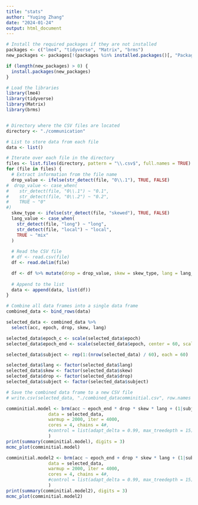 ```yaml
---
title: "stats"
author: "Yuqing Zhang"
date: "2024-01-24"
output: html_document
---
```


```r

# Install the required packages if they are not installed
packages <- c("lme4", "tidyverse", "Matrix", "brms")
new_packages <- packages[!(packages %in% installed.packages()[, "Package"])]

if (length(new_packages) > 0) {
  install.packages(new_packages)
}

# Load the libraries
library(lme4)
library(tidyverse)
library(Matrix)
library(brms)


# Directory where the CSV files are located
directory <- "./communication"

# List to store data from each file
data <- list()

# Iterate over each file in the directory
files <- list.files(directory, pattern = "\\.csv$", full.names = TRUE)
for (file in files) {
  # Extract information from the file name
  drop_value <- ifelse(str_detect(file, "0\\.1"), TRUE, FALSE)
#  drop_value <- case_when(
#    str_detect(file, "0\\.1") ~ "0.1",
#    str_detect(file, "0\\.2") ~ "0.2",
#    TRUE ~ "0"
#)
  skew_type <- ifelse(str_detect(file, "skewed"), TRUE, FALSE)
  lang_value <- case_when(
    str_detect(file, "long") ~ "long",
    str_detect(file, "local") ~ "local",
    TRUE ~ "mix"
  )
  
  # Read the CSV file
  # df <- read.csv(file)
  df <- read.delim(file)

  df <- df %>% mutate(drop = drop_value, skew = skew_type, lang = lang_value)
  
  # Append to the list
  data <- append(data, list(df))
}

# Combine all data frames into a single data frame
combined_data <- bind_rows(data)

selected_data <- combined_data %>%
  select(acc, epoch, drop, skew, lang)

selected_data$epoch_c <- scale(selected_data$epoch)
selected_data$epoch_end <- scale(selected_data$epoch, center = 60, scale = 60)

selected_data$subject <- rep(1:(nrow(selected_data) / 60), each = 60)

selected_data$lang <- factor(selected_data$lang)
selected_data$skew <- factor(selected_data$skew)
selected_data$drop <- factor(selected_data$drop)
selected_data$subject <- factor(selected_data$subject)

# Save the combined data frame to a new CSV file
# write.csv(selected_data, "./combined_datacomminitial.csv", row.names = FALSE)
```




```r
comminitial.model <- brm(acc ~ epoch_end * drop * skew * lang + (1|subject),
                data = selected_data,
                warmup = 2000, iter = 4000,
                cores = 4, chains = 4#,
                #control = list(adapt_delta = 0.99, max_treedepth = 15)
                )
print(summary(comminitial.model), digits = 3)
mcmc_plot(comminitial.model)
```


```r
comminitial.model2 <- brm(acc ~ epoch_end + drop * skew * lang + (1|subject),
                data = selected_data,
                warmup = 2000, iter = 4000,
                cores = 4, chains = 4#,
                #control = list(adapt_delta = 0.99, max_treedepth = 15)
                )
print(summary(comminitial.model2), digits = 3)
mcmc_plot(comminitial.model2)
```



